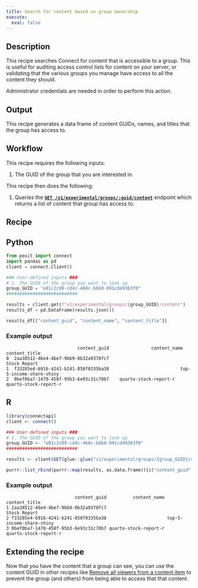 ```yaml
---
title: Search for content based on group ownership
execute: 
  eval: false
---
```


## Description 

This recipe searches Connect for content that is accessible to a group. 
This is useful for auditing access control lists for content on your server, 
or validating that the various groups you manage have access to all the content 
they should.

::: {.callout-note}
Administrator credentials are needed in order to perform this action.
::: 

## Output

This recipe generates a data frame of content GUIDs, names, and titles that the group has access to.

## Workflow
This recipe requires the following inputs:

1. The GUID of the group that you are interested in. 

This recipe then does the following:

1. Queries the **[`GET /v1/experimental/groups/:guid/content`](../../api/#get-/v1/experimental/groups/-guid-/content)**
endpoint which returns a list of content that group has access to.

## Recipe

:::{.panel-tabset group="language"}

## Python

```python
from posit import connect
import pandas as pd
client = connect.Client() 

### User-defined inputs ###
# 1. The GUID of the group you want to look up
group_GUID = "e81c2c09-cd4c-468c-b6b8-891cd49363f0" 
###########################

results = client.get(f"v1/experimental/groups/{group_GUID}/content")
results_df = pd.DataFrame(results.json())

results_df[["content_guid", "content_name", "content_title"]]
```

### Example output

```
                           content_guid                content_name          content_title
0  2aa38512-46e4-4be7-9bb9-0b32a9370fc7                                       Stock Report                                   
1  f33285e4-6916-4241-b241-858f0335ba38                           top-5-income-share-shiny                       
2  0bef0ba7-1470-458f-95b3-6e93c31c78b7    quarto-stock-report-r     quarto-stock-report-r
```

## R

```r
library(connectapi)
client <- connect()

### User-defined inputs ###
# 1. The GUID of the group you want to look up
group_GUID <- "e81c2c09-cd4c-468c-b6b8-891cd49363f0" 
###########################

results <- client$GET(glue::glue("v1/experimental/groups/{group_GUID}/content"))

purrr::list_rbind(purrr::map(results, as.data.frame))[c("content_guid", "content_name", "content_title")]
```

### Example output

```
                          content_guid          content_name            content_title
1 2aa38512-46e4-4be7-9bb9-0b32a9370fc7                                   Stock Report
2 f33285e4-6916-4241-b241-858f0335ba38                       top-5-income-share-shiny
3 0bef0ba7-1470-458f-95b3-6e93c31c78b7 quarto-stock-report-r    quarto-stock-report-r
```

:::

## Extending the recipe

Now that you have the content that a group can see, you can use the content GUID 
in other recipes like [Remove all viewers from a content item](../remove-all-content-users/) 
to prevent the group (and others) from being able to access that that content.
